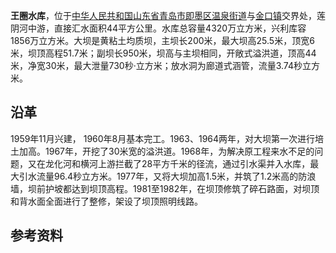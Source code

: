 {{Infobox Reservoir 
|name = 王圈水库
|nickname =
|image = 
|image_caption = 
|map = 
|map_caption = 
|pushpin_map = China Qingdao
|pushpin_map_caption = 王圈水库在青岛市的位置
|code =
|class = 中型水库
|location_of_reservoir =[[中华人民共和国|中华人民共和国]][[山东省|山东省]][[青岛市|青岛市]][[即墨区|即墨区]]
|location_of_dam = 
|inflow =
|outflow = 
|catchment_area = 44
|reservoir_area =
|mean_depth = 
|maximum_depth = 
|flood_level = 
|normal_water_level =
|dead_water_level = 
|water_quality = 
|island = 
|maximum_storage_capacity = 
|normal_storage_capacity =
|dead_storage_capacity = 
|type_of_dam =均质坝
|elevation_of_dam = 
|height_of_dam =25.5
|length_of_dam =
|width_of_dam =
|installed_capacity =
|irrigated_area =
|start = 1959年11月
|complete = 1960年8月
|cost = 
|emigrate =
|latd = 36
|latm = 28
|lats = 30
|latNS =N 
|longd = 120
|longm = 36
|longs = 30
|longEW = E
|website = 
|footnotes =
}}
'''王圈水库'''，位于[[中华人民共和国|中华人民共和国]][[山东省|山东省]][[青岛市|青岛市]][[即墨区|即墨区]][[温泉街道_(青岛市)|温泉街道]]与[[金口镇|金口镇]]交界处，莲阴河中游，直接汇水面积44平方公里。水库总容量4320万立方米，兴利库容1856万立方米。大坝是黄粘土均质坝，主坝长200米，最大坝高25.5米，顶宽6米，坝顶高程51.7米；副坝长950米，坝高与主坝相同，开敞式溢洪道，顶高44米，净宽30米，最大泄量730秒·立方米；放水洞为廊道式涵管，流量3.74秒立方米。

==沿革==
1959年11月兴建， 1960年8月基本完工。1963、1964两年，对大坝第一次进行培土加高。1967年，开挖了30米宽的溢洪道。1968年，为解决原工程来水不足的问题，又在龙化河和横河上游拦截了28平方千米的径流，通过引水渠并入水库，最大引水流量96.4秒立方米。1977年，又将大坝加高1.5米，并筑了1.2米高的防浪墙，坝前护坡都达到坝顶高程。1981至1982年，在坝顶修筑了碎石路面，对坝顶和背水面全面进行了整修，架设了坝顶照明线路。 

==参考资料==
{{reflist}}
{{青岛水库}}